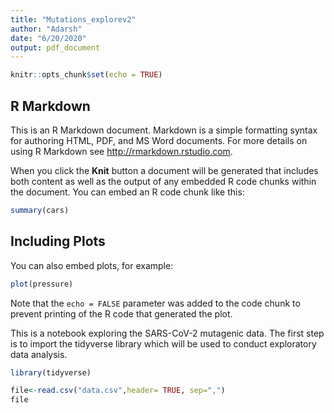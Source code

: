 ```yaml
---
title: "Mutations_explorev2"
author: "Adarsh"
date: "6/20/2020"
output: pdf_document
---
```


```r
knitr::opts_chunk$set(echo = TRUE)
```

## R Markdown

This is an R Markdown document. Markdown is a simple formatting syntax for authoring HTML, PDF, and MS Word documents. For more details on using R Markdown see <http://rmarkdown.rstudio.com>.



When you click the **Knit** button a document will be generated that includes both content as well as the output of any embedded R code chunks within the document. You can embed an R code chunk like this:

```r
summary(cars)
```

## Including Plots

You can also embed plots, for example:

```r
plot(pressure)
```

Note that the `echo = FALSE` parameter was added to the code chunk to prevent printing of the R code that generated the plot.


This is a notebook exploring the SARS-CoV-2 mutagenic data. The first step is to import the tidyverse library which will be used to conduct exploratory data analysis.

```r
library(tidyverse)

file<-read.csv("data.csv",header= TRUE, sep=",")
file

```

